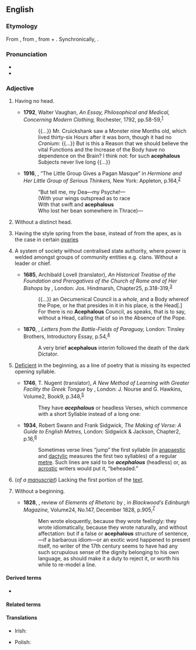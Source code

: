 ==English==

===Etymology===
From {{der|en|fr|acéphale}}, from {{der|en|grc|ἀκέφαλος||headless}}, from {{m|grc|ἀ-||not}} + {{m|grc|κεφαλή||head}}. Synchronically, {{affix|en|a-|-cephalous}}.

===Pronunciation===
* {{IPA|en|/əˈsɛfələs/}}
* {{audio|en|LL-Q1860 (eng)-Vealhurl-acephalous.wav|Audio (RP)}}

===Adjective===
{{en-adj}}

# Having no head.
#: {{syn|en|acephalic|headless}}
#* '''1792''', Walter Vaughan, ''An Essay, Philosophical and Medical, Concerning Modern Clothing,'' Rochester, 1792, pp.{{nbsp}}58-59,<sup>[https://babel.hathitrust.org/cgi/pt?id=nyp.33433011425810&view=1up&seq=77&skin=2021&q1=acephalous]</sup>
#*: {{...}} Mr. Cruickshank saw a Monster nine Months old, which lived thirty-six Hours after it was born, though it had no ''Cranium:'' {{...}} But is this a Reason that we should believe the vital Functions and the Increase of the Body have no dependence on the Brain? I think not: for such '''acephalous''' Subjects never live long {{...}}
#* '''1916''', {{w|Don Marquis}}, “The Little Group Gives a Pagan Masque” in ''Hermione and Her Little Group of Serious Thinkers,'' New York: Appleton, p.{{nbsp}}164,<sup>[https://archive.org/details/hermioneherlittl00marq/page/164/mode/1up?q=acephalous]</sup>
#*: “But tell me, my Dea—my Psyche!—
#*: (With your wings outspread as to race
#*: With that swift and '''acephalous''' {{w|Nike (mythology)|Nike}}
#*: Who lost her bean somewhere in Thrace)—
# {{lb|en|zoology|applied to [[bivalve]] [[mollusk]]s}} Without a distinct head.
# {{lb|en|botany}} Having the style spring from the base, instead of from the apex, as is the case in certain [[ovary|ovaries]]
# {{lb|en|social science|political science|sociology}} A system of society without centralised state authority, where power is welded amongst groups of community entities e.g. clans. Without a leader or chief.
#: {{syn|en|acephalic|leaderless}}
#: {{ux|en|an '''acephalous''' society / community}}
#* '''1685''', Archibald Lovell (translator), ''An Historical Treatise of the Foundation and Prerogatives of the Church of Rome and of Her Bishops'' by {{w|Louis Maimbourg}}, London: Jos. Hindmarsh, Chapter{{nbsp}}25, p.{{nbsp}}318-319,<sup>[http://name.umdl.umich.edu/A51460.0001.001]</sup>
#*: {{...}} an Oecumenical Council is a ''whole,'' and a Body whereof the Pope, or he that presides in it in his place, is the Head[.] For there is no '''Acephalous''' Council, as ''{{w|Emmanuel Schelstrate|M. Schelstrate}}'' speaks, that is to say, without a Head, calling that of ''{{w|Council of Constance|Constance}}'' so in the Absence of the Pope.
#* '''1870''', {{w|Richard Francis Burton}}, ''Letters from the Battle-Fields of Paraguay,'' London: Tinsley Brothers, Introductory Essay, p.{{nbsp}}54,<sup>[https://archive.org/details/lettersfrombattl02burt/page/54/mode/1up?q=acephalous]</sup>
#*: A very brief '''acephalous''' interim followed the death of the dark Dictator.
# {{lb|en|prosody}} [[deficient|Deficient]] in the beginning, as a line of poetry that is missing its expected opening syllable.
#: {{syn|en|acephalic}}
#* '''1746''', T. Nugent (translator), ''A New Method of Learning with Greater Facility the Greek Tongue'' by {{w|Claude Lancelot}}, London: J. Nourse and G. Hawkins, Volume{{nbsp}}2, Book{{nbsp}}9, p.{{nbsp}}348,<sup>[https://babel.hathitrust.org/cgi/pt?id=njp.32101066874478&view=1up&seq=358&skin=2021&q1=acephalous]</sup>
#*: They have '''''acephalous''''' or headless Verses, which commence with a short Syllable instead of a long one:
#* '''1934''', Robert Swann and Frank Sidgwick, ''The Making of Verse: A Guide to English Metres,'' London: Sidgwick & Jackson, Chapter{{nbsp}}2, p.{{nbsp}}16,<sup>[https://archive.org/details/makingofversegui0000swan/page/16/mode/1up?q=acephalous]</sup>
#*: Sometimes verse lines “jump” the first syllable (in [[anapaestic]] and [[dactylic]] measures the first two syllables) of a regular [[metre]]. Such lines are said to be '''''acephalous''''' (headless) or, as [[acrostic]] writers would put it, “beheaded.”
# (''of a [[manuscript]]'') Lacking the first portion of the [[text]].
#: {{syn|en|acephalic}}
#: {{coordinate terms|en|acaudal|atelous}}
# {{lb|en|rare}} Without a beginning.
#* '''1828''', {{w|Thomas de Quincey}}, review of ''Elements of Rhetoric'' by {{w|Richard Whately}}, in ''Blackwood’s Edinburgh Magazine,'' Volume{{nbsp}}24, No.{{nbsp}}147, December 1828, p.{{nbsp}}905,<sup>[https://babel.hathitrust.org/cgi/pt?id=mdp.39015028027962&view=1up&seq=933&skin=2021&q1=acephalous]</sup>
#*: Men wrote eloquently, because they wrote feelingly: they wrote idiomatically, because they wrote naturally, and without affectation: but if a false or '''acephalous''' structure of sentence,—if a barbarous idiom—or an exotic word happened to present itself, no writer of the 17th century seems to have had any such scrupulous sense of the dignity belonging to his own language, as should make it a duty to reject it, or worth his while to re-model a line.

====Derived terms====
* {{l|en|acephalously}}

====Related terms====
{{rel3|en
|acephalia
|acephalic
|acephaly
|anencephalous
|bicephalous
|monocephalous
|polycephalous
}}

====Translations====
{{trans-see|having no head|headless}}

{{trans-see|without a leader or chief|leaderless}}
{{checktrans-top}}
* Irish: {{t-check|ga|aiceifileach}}
{{trans-mid}}
{{trans-bottom}}

{{trans-top|prosody}}
{{trans-mid}}
* Polish: {{t|pl|akefaliczny}}
{{trans-bottom}}